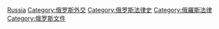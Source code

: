 {{Commonscat|Treaties with Russia as a party}}

[[Category:各國條約|Russia]]
[[Category:俄罗斯外交|Category:俄罗斯外交]]
[[Category:俄罗斯法律史|Category:俄罗斯法律史]]
[[Category:俄羅斯法律|Category:俄羅斯法律]]
[[Category:俄罗斯文件|Category:俄罗斯文件]]